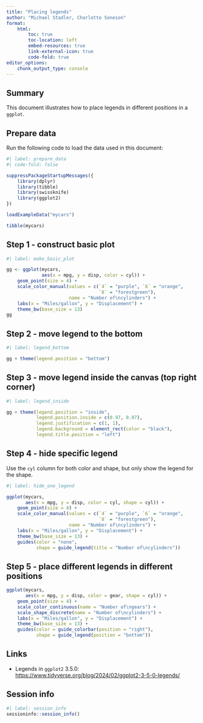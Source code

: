 ```yaml
---
title: "Placing legends"
author: "Michael Stadler, Charlotte Soneson"
format:
    html:
        toc: true
        toc-location: left
        embed-resources: true
        link-external-icon: true
        code-fold: true
editor_options: 
    chunk_output_type: console
---
```


## Summary

This document illustrates how to place legends in different positions in a 
`ggplot`.


## Prepare data

Run the following code to load the data used in this document:

```r
#| label: prepare_data
#| code-fold: false

suppressPackageStartupMessages({
    library(dplyr)
    library(tibble)
    library(swissknife)
    library(ggplot2)
})

loadExampleData("mycars")

tibble(mycars)
```


## Step 1 - construct basic plot

```r
#| label: make_basic_plot

gg <- ggplot(mycars, 
             aes(x = mpg, y = disp, color = cyl)) + 
    geom_point(size = 4) +
    scale_color_manual(values = c(`4` = "purple", `6` = "orange", 
                                  `8` = "forestgreen"), 
                       name = "Number of\ncylinders") + 
    labs(x = "Miles/gallon", y = "Displacement") + 
    theme_bw(base_size = 13)
gg
```

## Step 2 - move legend to the bottom

```r
#| label: legend_bottom

gg + theme(legend.position = "bottom")
```

## Step 3 - move legend inside the canvas (top right corner)

```r
#| label: legend_inside

gg + theme(legend.position = "inside",
           legend.position.inside = c(0.97, 0.97),
           legend.justification = c(1, 1), 
           legend.background = element_rect(color = "black"),
           legend.title.position = "left")
```

## Step 4 - hide specific legend

Use the `cyl` column for both color and shape, but only show the legend for 
the shape. 

```r
#| label: hide_one_legend

ggplot(mycars, 
       aes(x = mpg, y = disp, color = cyl, shape = cyl)) + 
    geom_point(size = 4) +
    scale_color_manual(values = c(`4` = "purple", `6` = "orange", 
                                  `8` = "forestgreen"), 
                       name = "Number of\ncylinders") + 
    labs(x = "Miles/gallon", y = "Displacement") + 
    theme_bw(base_size = 13) + 
    guides(color = "none", 
           shape = guide_legend(title = "Number of\ncylinders"))
```

## Step 5 - place different legends in different positions

```r
ggplot(mycars, 
       aes(x = mpg, y = disp, color = gear, shape = cyl)) + 
    geom_point(size = 4) +
    scale_color_continuous(name = "Number of\ngears") + 
    scale_shape_discrete(name = "Number of\ncylinders") + 
    labs(x = "Miles/gallon", y = "Displacement") + 
    theme_bw(base_size = 13) + 
    guides(color = guide_colorbar(position = "right"), 
           shape = guide_legend(position = "bottom"))
```

## Links

* Legends in `ggplot2` 3.5.0: [https://www.tidyverse.org/blog/2024/02/ggplot2-3-5-0-legends/](https://www.tidyverse.org/blog/2024/02/ggplot2-3-5-0-legends/)

## Session info

```r
#| label: session_info
sessioninfo::session_info()
```
